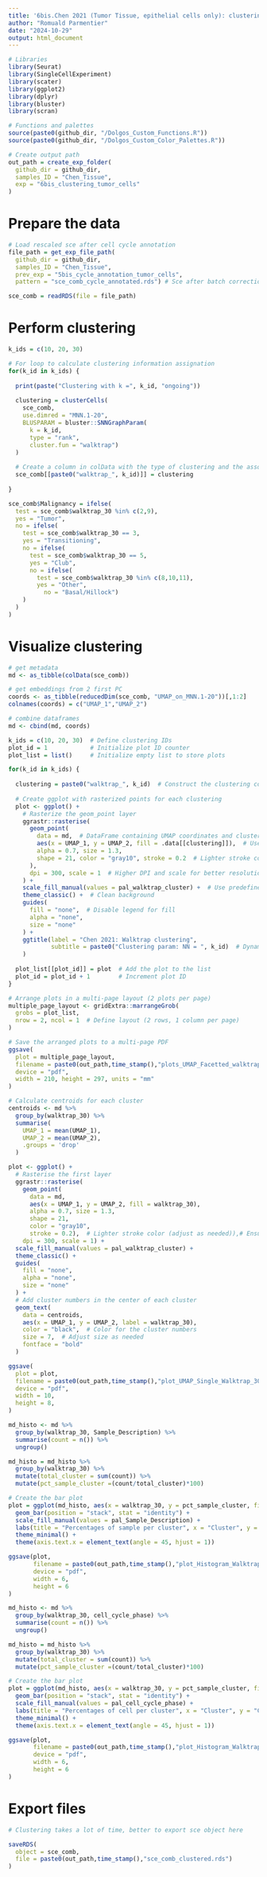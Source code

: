 ```yaml
---
title: '6bis.Chen 2021 (Tumor Tissue, epithelial cells only): clustering'
author: "Romuald Parmentier"
date: "2024-10-29"
output: html_document
---
```


```r

# Libraries
library(Seurat)
library(SingleCellExperiment)
library(scater)
library(ggplot2)
library(dplyr)
library(bluster)
library(scran)

# Functions and palettes
source(paste0(github_dir, "/Dolgos_Custom_Functions.R"))
source(paste0(github_dir, "/Dolgos_Custom_Color_Palettes.R"))

# Create output path
out_path = create_exp_folder(
  github_dir = github_dir,
  samples_ID = "Chen_Tissue",
  exp = "6bis_clustering_tumor_cells"
)

```

# Prepare the data

```r

# Load rescaled sce after cell cycle annotation 
file_path = get_exp_file_path(
  github_dir = github_dir,
  samples_ID = "Chen_Tissue",
  prev_exp = "5bis_cycle_annotation_tumor_cells", 
  pattern = "sce_comb_cycle_annotated.rds") # Sce after batch correction for visuaoization

sce_comb = readRDS(file = file_path)

```

# Perform clustering

```r

k_ids = c(10, 20, 30)

# For loop to calculate clustering information assignation
for(k_id in k_ids) {
  
  print(paste("Clustering with k =", k_id, "ongoing"))
  
  clustering = clusterCells(
    sce_comb,
    use.dimred = "MNN.1-20",
    BLUSPARAM = bluster::SNNGraphParam(
      k = k_id,
      type = "rank",
      cluster.fun = "walktrap")
  )
  
  # Create a column in colData with the type of clustering and the associated parameter
  sce_comb[[paste0("walktrap_", k_id)]] = clustering
  
}

```

```r

sce_comb$Malignancy = ifelse(
  test = sce_comb$walktrap_30 %in% c(2,9),
  yes = "Tumor",
  no = ifelse(
    test = sce_comb$walktrap_30 == 3,
    yes = "Transitioning",
    no = ifelse(
      test = sce_comb$walktrap_30 == 5,
      yes = "Club",
      no = ifelse(
        test = sce_comb$walktrap_30 %in% c(8,10,11),
        yes = "Other",
          no = "Basal/Hillock")
    )
  )
)

```

# Visualize clustering

```r

# get metadata
md <- as_tibble(colData(sce_comb))

# get embeddings from 2 first PC
coords <- as_tibble(reducedDim(sce_comb, "UMAP_on_MNN.1-20"))[,1:2]
colnames(coords) = c("UMAP_1","UMAP_2")

# combine dataframes
md <- cbind(md, coords)

```

```r

k_ids = c(10, 20, 30)  # Define clustering IDs
plot_id = 1            # Initialize plot ID counter
plot_list = list()     # Initialize empty list to store plots

for(k_id in k_ids) {
  
  clustering = paste0("walktrap_", k_id)  # Construct the clustering column name
  
  # Create ggplot with rasterized points for each clustering
  plot <- ggplot() +
    # Rasterize the geom_point layer
    ggrastr::rasterise(
      geom_point(
        data = md,  # DataFrame containing UMAP coordinates and clustering info
        aes(x = UMAP_1, y = UMAP_2, fill = .data[[clustering]]),  # Use the dynamic clustering column
        alpha = 0.7, size = 1.3, 
        shape = 21, color = "gray10", stroke = 0.2  # Lighter stroke color
      ), 
      dpi = 300, scale = 1  # Higher DPI and scale for better resolution
    ) +
    scale_fill_manual(values = pal_walktrap_cluster) +  # Use predefined color palette
    theme_classic() +  # Clean background
    guides(
      fill = "none",  # Disable legend for fill
      alpha = "none", 
      size = "none"
    ) +
    ggtitle(label = "Chen 2021: Walktrap clustering",
            subtitle = paste0("Clustering param: NN = ", k_id)  # Dynamic subtitle
    )
  
  plot_list[[plot_id]] = plot  # Add the plot to the list
  plot_id = plot_id + 1        # Increment plot ID
}

# Arrange plots in a multi-page layout (2 plots per page)
multiple_page_layout <- gridExtra::marrangeGrob(
  grobs = plot_list,
  nrow = 2, ncol = 1  # Define layout (2 rows, 1 column per page)
)

# Save the arranged plots to a multi-page PDF
ggsave(
  plot = multiple_page_layout,
  filename = paste0(out_path,time_stamp(),"plots_UMAP_Facetted_walktrap_clustering_10-30.pdf"),
  device = "pdf",
  width = 210, height = 297, units = "mm"
)

```

```r

# Calculate centroids for each cluster
centroids <- md %>%
  group_by(walktrap_30) %>%
  summarise(
    UMAP_1 = mean(UMAP_1),
    UMAP_2 = mean(UMAP_2),
    .groups = 'drop'
  )

plot <- ggplot() +
  # Rasterise the first layer
  ggrastr::rasterise(
    geom_point(
      data = md,
      aes(x = UMAP_1, y = UMAP_2, fill = walktrap_30), 
      alpha = 0.7, size = 1.3, 
      shape = 21,
      color = "gray10",
      stroke = 0.2),  # Lighter stroke color (adjust as needed)),# Ensure shape supports fill and color
    dpi = 300, scale = 1) +
  scale_fill_manual(values = pal_walktrap_cluster) +
  theme_classic() +
  guides(
    fill = "none",
    alpha = "none",
    size = "none"
  ) +
  # Add cluster numbers in the center of each cluster
  geom_text(
    data = centroids,
    aes(x = UMAP_1, y = UMAP_2, label = walktrap_30),
    color = "black",  # Color for the cluster numbers
    size = 7,  # Adjust size as needed
    fontface = "bold"
  )

ggsave(
  plot = plot,
  filename = paste0(out_path,time_stamp(),"plot_UMAP_Single_Walktrap_30.pdf"),
  device = "pdf",
  width = 10,
  height = 8,
)

```

```r

md_histo <- md %>%
  group_by(walktrap_30, Sample_Description) %>%
  summarise(count = n()) %>%
  ungroup()

md_histo = md_histo %>%
  group_by(walktrap_30) %>%
  mutate(total_cluster = sum(count)) %>%
  mutate(pct_sample_cluster =(count/total_cluster)*100)

# Create the bar plot
plot = ggplot(md_histo, aes(x = walktrap_30, y = pct_sample_cluster, fill = Sample_Description)) +
  geom_bar(position = "stack", stat = "identity") +
  scale_fill_manual(values = pal_Sample_Description) + 
  labs(title = "Percentages of sample per cluster", x = "Cluster", y = "Count") +
  theme_minimal() +
  theme(axis.text.x = element_text(angle = 45, hjust = 1)) 

ggsave(plot,
       filename = paste0(out_path,time_stamp(),"plot_Histogram_Walktrap_30_Sample.pdf"),
       device = "pdf",
       width = 6,
       height = 6
)

```

```r

md_histo <- md %>%
  group_by(walktrap_30, cell_cycle_phase) %>%
  summarise(count = n()) %>%
  ungroup()

md_histo = md_histo %>%
  group_by(walktrap_30) %>%
  mutate(total_cluster = sum(count)) %>%
  mutate(pct_sample_cluster =(count/total_cluster)*100)

# Create the bar plot
plot = ggplot(md_histo, aes(x = walktrap_30, y = pct_sample_cluster, fill = cell_cycle_phase)) +
  geom_bar(position = "stack", stat = "identity") +
  scale_fill_manual(values = pal_cell_cycle_phase) + 
  labs(title = "Percentages of cell per cluster", x = "Cluster", y = "Count") +
  theme_minimal() +
  theme(axis.text.x = element_text(angle = 45, hjust = 1)) 

ggsave(plot,
       filename = paste0(out_path,time_stamp(),"plot_Histogram_Walktrap_30_Cell_Cycle.pdf"),
       device = "pdf",
       width = 6,
       height = 6
)

```


# Export files

```r

# Clustering takes a lot of time, better to export sce object here

saveRDS(
  object = sce_comb,
  file = paste0(out_path,time_stamp(),"sce_comb_clustered.rds")
)

```
